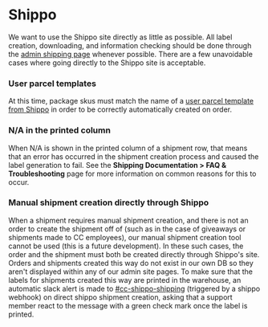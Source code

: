 
# Shippo

We want to use the Shippo site directly as little as possible. All label creation, downloading, and information checking should be done through the [admin shipping page](https://prd-xms-api.combinedcuriosity.io/admin/shipping/) whenever possible. There are a few unavoidable cases where going directly to the Shippo site is acceptable.

### User parcel templates

At this time, package skus must match the name of a [user parcel template from Shippo](https://apps.goshippo.com/settings/packages) in order to be correctly automatically created on order.

### N/A in the printed column

When N/A is shown in the printed column of a shipment row, that means that an error has occurred in the shipment creation process and caused the label generation to fail. See the <b>Shipping Documentation > FAQ & Troubleshooting</b> page for more information on common reasons for this to occur.

### Manual shipment creation directly through Shippo

When a shipment requires manual shipment creation, and there is not an order to create the shipment off of (such as in the case of giveaways or shipments made to CC employees), our manual shipment creation tool cannot be used (this is a future development). In these such cases, the order and the shipment must both be created directly through Shippo's site. Orders and shipments created this way do not exist in our own DB so they aren't displayed within any of our admin site pages. To make sure that the labels for shipments created this way are printed in the warehouse, an automatic slack alert is made to [#cc-shippo-shipping](https://combinedcuriosity.slack.com/archives/C033NHZEY1L) (triggered by a shippo webhook) on direct shippo shipment creation, asking that a support member react to the message with a green check mark once the label is printed.
